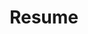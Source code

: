 ---
redirect: https://docs.google.com/document/d/1GlVOnjKS9evmRe0GeLhMqE3HpkaoqeqyLTy8FlSTZRU/edit?usp=sharing
route: /resume
title: Resume
---